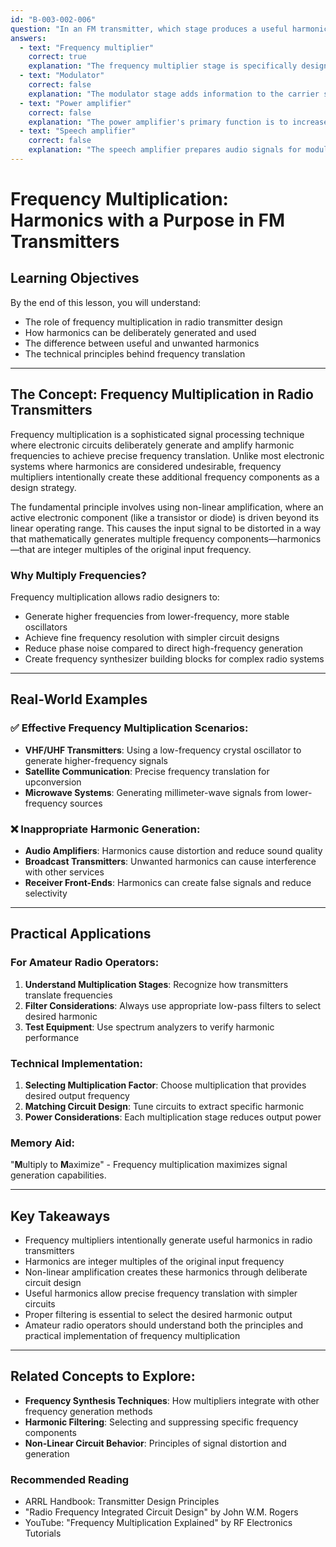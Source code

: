 ```yaml
---
id: "B-003-002-006"
question: "In an FM transmitter, which stage produces a useful harmonic?"
answers:
  - text: "Frequency multiplier"
    correct: true
    explanation: "The frequency multiplier stage is specifically designed to intentionally generate and amplify harmonics to achieve frequency translation. By using non-linear amplification techniques, this stage deliberately creates harmonic frequencies that can be selected and used to increase the transmitter's operating frequency efficiently. This process allows smaller, lower-frequency oscillators to generate signals at much higher frequencies."
  - text: "Modulator"
    correct: false
    explanation: "The modulator stage adds information to the carrier signal by varying its amplitude, frequency, or phase. Its primary purpose is to encode audio or data information, not to generate useful harmonics. Harmonics produced in the modulator stage are typically considered unwanted distortion that can degrade signal quality."
  - text: "Power amplifier"
    correct: false
    explanation: "The power amplifier's primary function is to increase the signal's power level for transmission, not to generate useful harmonics. While non-linear amplification can produce harmonics, these are usually suppressed through filtering to maintain signal purity and avoid interference with adjacent frequency bands."
  - text: "Speech amplifier"
    correct: false
    explanation: "The speech amplifier prepares audio signals for modulation by adjusting their level and characteristics. It is an early stage in signal processing focused on audio preparation, not frequency multiplication. Any harmonics generated here would be considered noise or distortion, not useful frequency translation."
---
```


# Frequency Multiplication: Harmonics with a Purpose in FM Transmitters

## Learning Objectives
By the end of this lesson, you will understand:
- The role of frequency multiplication in radio transmitter design
- How harmonics can be deliberately generated and used
- The difference between useful and unwanted harmonics
- The technical principles behind frequency translation

---

## The Concept: Frequency Multiplication in Radio Transmitters

Frequency multiplication is a sophisticated signal processing technique where electronic circuits deliberately generate and amplify harmonic frequencies to achieve precise frequency translation. Unlike most electronic systems where harmonics are considered undesirable, frequency multipliers intentionally create these additional frequency components as a design strategy.

The fundamental principle involves using non-linear amplification, where an active electronic component (like a transistor or diode) is driven beyond its linear operating range. This causes the input signal to be distorted in a way that mathematically generates multiple frequency components—harmonics—that are integer multiples of the original input frequency.

### Why Multiply Frequencies?

Frequency multiplication allows radio designers to:
- Generate higher frequencies from lower-frequency, more stable oscillators
- Achieve fine frequency resolution with simpler circuit designs
- Reduce phase noise compared to direct high-frequency generation
- Create frequency synthesizer building blocks for complex radio systems

---

## Real-World Examples

### ✅ Effective Frequency Multiplication Scenarios:
- **VHF/UHF Transmitters**: Using a low-frequency crystal oscillator to generate higher-frequency signals
- **Satellite Communication**: Precise frequency translation for upconversion
- **Microwave Systems**: Generating millimeter-wave signals from lower-frequency sources

### ❌ Inappropriate Harmonic Generation:
- **Audio Amplifiers**: Harmonics cause distortion and reduce sound quality
- **Broadcast Transmitters**: Unwanted harmonics can cause interference with other services
- **Receiver Front-Ends**: Harmonics can create false signals and reduce selectivity

---

## Practical Applications

### For Amateur Radio Operators:
1. **Understand Multiplication Stages**: Recognize how transmitters translate frequencies
2. **Filter Considerations**: Always use appropriate low-pass filters to select desired harmonic
3. **Test Equipment**: Use spectrum analyzers to verify harmonic performance

### Technical Implementation:
1. **Selecting Multiplication Factor**: Choose multiplication that provides desired output frequency
2. **Matching Circuit Design**: Tune circuits to extract specific harmonic
3. **Power Considerations**: Each multiplication stage reduces output power

### Memory Aid:
"**M**ultiply to **M**aximize" - Frequency multiplication maximizes signal generation capabilities.

---

## Key Takeaways

- Frequency multipliers intentionally generate useful harmonics in radio transmitters
- Harmonics are integer multiples of the original input frequency
- Non-linear amplification creates these harmonics through deliberate circuit design
- Useful harmonics allow precise frequency translation with simpler circuits
- Proper filtering is essential to select the desired harmonic output
- Amateur radio operators should understand both the principles and practical implementation of frequency multiplication

---

## Related Concepts to Explore:
- **Frequency Synthesis Techniques**: How multipliers integrate with other frequency generation methods
- **Harmonic Filtering**: Selecting and suppressing specific frequency components
- **Non-Linear Circuit Behavior**: Principles of signal distortion and generation

### Recommended Reading
- ARRL Handbook: Transmitter Design Principles
- "Radio Frequency Integrated Circuit Design" by John W.M. Rogers
- YouTube: "Frequency Multiplication Explained" by RF Electronics Tutorials